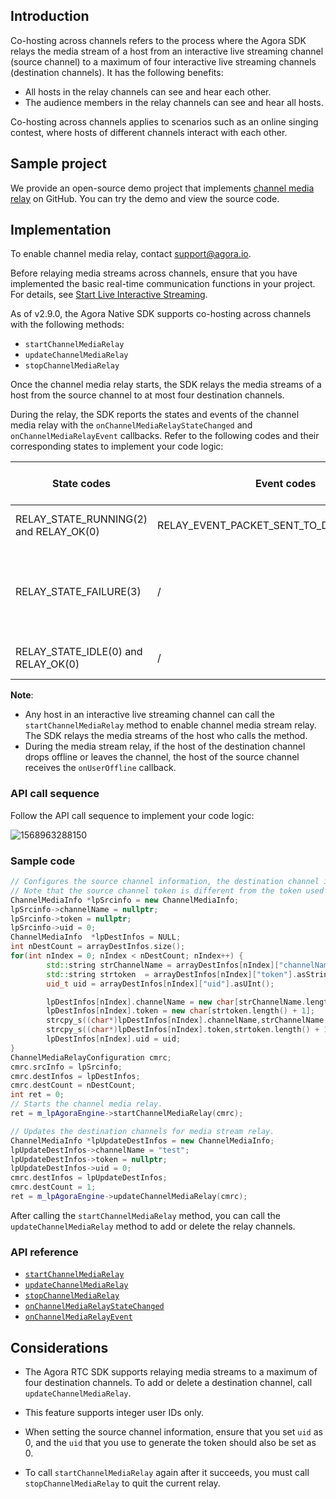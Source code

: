 <PlatformWrapper platform="windows-cpp">

## Introduction

Co-hosting across channels refers to the process where the Agora SDK relays the media stream of a host from an interactive live streaming channel (source channel) to a maximum of four interactive live streaming channels (destination channels). It has the following benefits:

- All hosts in the relay channels can see and hear each other.
- The audience members in the relay channels can see and hear all hosts.

Co-hosting across channels applies to scenarios such as an online singing contest, where hosts of different channels interact with each other.

## Sample project

We provide an open-source demo project that implements [channel media relay](https://github.com/AgoraIO/API-Examples/tree/master/windows/APIExample/APIExample/Advanced/CrossChannel) on GitHub. You can try the demo and view the source code.

## Implementation

<div class="alert note">To enable channel media relay, contact <a href="mailto:support@agora.io">support@agora.io</a>.</div>

Before relaying media streams across channels, ensure that you have implemented the basic real-time communication functions in your project. For details, see [Start Live Interactive Streaming](/en/3.x/interactive-live-streaming/quickstart-guide/start-video-streaming).

As of v2.9.0, the Agora Native SDK supports co-hosting across channels with the following methods:

- `startChannelMediaRelay`
- `updateChannelMediaRelay`
- `stopChannelMediaRelay`

Once the channel media relay starts, the SDK relays the media streams of a host from the source channel to at most four destination channels.

During the relay, the SDK reports the states and events of the channel media relay with the `onChannelMediaRelayStateChanged` and `onChannelMediaRelayEvent` callbacks. Refer to the following codes and their corresponding states to implement your code logic:

| State codes | Event codes | The media stream relay state |
| ---------------- | ---------------- | ---------------- |
| RELAY_STATE_RUNNING(2) and RELAY_OK(0)      | RELAY_EVENT_PACKET_SENT_TO_DEST_CHANNEL(4)     | The channel media relay starts.      |
| RELAY_STATE_FAILURE(3)      | /     | Exceptions occur for the media stream relay. Refer to the error parameter for troubleshooting.      |
| RELAY_STATE_IDLE(0) and RELAY_OK(0)      | /     | The channel media relay stops.      |

**Note**:
- Any host in an interactive live streaming channel can call the `startChannelMediaRelay` method to enable channel media stream relay. The SDK relays the media streams of the host who calls the method.
- During the media stream relay, if the host of the destination channel drops offline or leaves the channel, the host of the source channel receives the `onUserOffline` callback.

### API call sequence

Follow the API call sequence to implement your code logic:

![1568963288150](https://web-cdn.agora.io/docs-files/1568963288150)

### Sample code

```cpp
// Configures the source channel information, the destination channel information, and the number of destination channels.
// Note that the source channel token is different from the token used for joining the source channel. You need to generate the source channel token with the source channel name and a uid of 0.
ChannelMediaInfo *lpSrcinfo = new ChannelMediaInfo;
lpSrcinfo->channelName = nullptr;
lpSrcinfo->token = nullptr;
lpSrcinfo->uid = 0;
ChannelMediaInfo  *lpDestInfos = NULL;
int nDestCount = arrayDestInfos.size();
for(int nIndex = 0; nIndex < nDestCount; nIndex++) {
		std::string strChannelName = arrayDestInfos[nIndex]["channelName"].asString();
		std::string strtoken  = arrayDestInfos[nIndex]["token"].asString();
		uid_t uid = arrayDestInfos[nIndex]["uid"].asUInt();

		lpDestInfos[nIndex].channelName = new char[strChannelName.length() + 1];
		lpDestInfos[nIndex].token = new char[strtoken.length() + 1];
		strcpy_s((char*)lpDestInfos[nIndex].channelName,strChannelName.length() + 1,strChannelName.c_str());
		strcpy_s((char*)lpDestInfos[nIndex].token,strtoken.length() + 1,strtoken.c_str());
		lpDestInfos[nIndex].uid = uid;
}
ChannelMediaRelayConfiguration cmrc;
cmrc.srcInfo = lpSrcinfo;
cmrc.destInfos = lpDestInfos;
cmrc.destCount = nDestCount;
int ret = 0;
// Starts the channel media relay.
ret = m_lpAgoraEngine->startChannelMediaRelay(cmrc);

// Updates the destination channels for media stream relay.
ChannelMediaInfo *lpUpdateDestInfos = new ChannelMediaInfo;
lpUpdateDestInfos->channelName = "test";
lpUpdateDestInfos->token = nullptr;
lpUpdateDestInfos->uid = 0;
cmrc.destInfos = lpUpdateDestInfos;
cmrc.destCount = 1;
ret = m_lpAgoraEngine->updateChannelMediaRelay(cmrc);
```

<div class="alert note">After calling the <code>startChannelMediaRelay</code> method, you can call the <code>updateChannelMediaRelay</code> method to add or delete the relay channels.</div>

### API reference

- [`startChannelMediaRelay`](https://api-ref.agora.io/en/video-sdk/cpp/3.x//classagora_1_1rtc_1_1_i_rtc_engine.html#acb72f911830a6fdb77e0816d7b41dd5c)
- [`updateChannelMediaRelay`](https://api-ref.agora.io/en/video-sdk/cpp/3.x//classagora_1_1rtc_1_1_i_rtc_engine.html#afad0d3f3861c770200a884b855276663)
- [`stopChannelMediaRelay`](https://api-ref.agora.io/en/video-sdk/cpp/3.x//classagora_1_1rtc_1_1_i_rtc_engine.html#ab4a1c52a83a08f7dacab6de36f4681b8)
- [`onChannelMediaRelayStateChanged`](https://api-ref.agora.io/en/video-sdk/cpp/3.x//classagora_1_1rtc_1_1_i_rtc_engine_event_handler.html#a8f22b85194d4b771bbab0e1c3b505b22)
- [`onChannelMediaRelayEvent`](https://api-ref.agora.io/en/video-sdk/cpp/3.x//classagora_1_1rtc_1_1_i_rtc_engine_event_handler.html#a89a4085f36c25eeed75c129c82ca9429)

## Considerations

- The Agora RTC SDK supports relaying media streams to a maximum of four destination channels. To add or delete a destination channel, call `updateChannelMediaRelay`.
- This feature supports integer user IDs only.

- When setting the source channel information, ensure that you set `uid` as 0, and the `uid` that you use to generate the token should also be set as 0.

- To call `startChannelMediaRelay` again after it succeeds, you must call `stopChannelMediaRelay` to quit the current relay.

</PlatformWrapper>